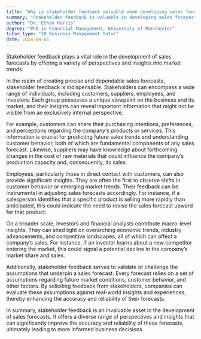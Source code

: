 ```yaml
---
title: "Why is stakeholder feedback valuable when developing sales forecasts?"
summary: "Stakeholder feedback is valuable in developing sales forecasts as it provides diverse perspectives and insights into market trends."
author: "Dr. Ethan Harris"
degree: "PhD in Financial Management, University of Manchester"
tutor_type: "IB Business Management Tutor"
date: 2024-04-01
---
```


Stakeholder feedback plays a vital role in the development of sales forecasts by offering a variety of perspectives and insights into market trends.

In the realm of creating precise and dependable sales forecasts, stakeholder feedback is indispensable. Stakeholders can encompass a wide range of individuals, including customers, suppliers, employees, and investors. Each group possesses a unique viewpoint on the business and its market, and their insights can reveal important information that might not be visible from an exclusively internal perspective.

For example, customers can share their purchasing intentions, preferences, and perceptions regarding the company's products or services. This information is crucial for predicting future sales trends and understanding customer behavior, both of which are fundamental components of any sales forecast. Likewise, suppliers may have knowledge about forthcoming changes in the cost of raw materials that could influence the company’s production capacity and, consequently, its sales.

Employees, particularly those in direct contact with customers, can also provide significant insights. They are often the first to observe shifts in customer behavior or emerging market trends. Their feedback can be instrumental in adjusting sales forecasts accordingly. For instance, if a salesperson identifies that a specific product is selling more rapidly than anticipated, this could indicate the need to revise the sales forecast upward for that product.

On a broader scale, investors and financial analysts contribute macro-level insights. They can shed light on overarching economic trends, industry advancements, and competitive landscapes, all of which can affect a company’s sales. For instance, if an investor learns about a new competitor entering the market, this could signal a potential decline in the company’s market share and sales.

Additionally, stakeholder feedback serves to validate or challenge the assumptions that underpin a sales forecast. Every forecast relies on a set of assumptions regarding future market conditions, customer behavior, and other factors. By soliciting feedback from stakeholders, companies can evaluate these assumptions against real-world insights and experiences, thereby enhancing the accuracy and reliability of their forecasts.

In summary, stakeholder feedback is an invaluable asset in the development of sales forecasts. It offers a diverse range of perspectives and insights that can significantly improve the accuracy and reliability of these forecasts, ultimately leading to more informed business decisions.
    